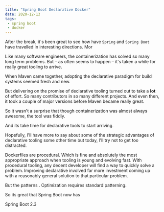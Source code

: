 ```yaml
---
title: "Spring Boot Declarative Docker"
date: 2020-12-13
tags:
 - spring boot
 - docker
---
```

After the break, it's been great to see how have `Spring` and `Spring Boot` have travelled in interesting directions.
Mor

Like many software engineers, the containerization has solved so many long term problems. But – as often seems to
happen – it's taken a while for really great tooling to arrive.

When Maven came together, adopting the declarative paradigm for build systems seemed fresh and new.

But delivering on the promise of declarative tooling turned out to take a **lot** of effort. So many contributors
in so many different projects. And even then, it took a couple of major versions before Maven became really great.

So it wasn't a surprise that though containerization was almost always awesome, the tool was fiddly.

And its take time for declarative tools to start arriving.

Hopefully, I'll have more to say about some of the strategic advantages of declarative tooling some other time but
today, I'll try not to get too distracted.

Dockerfiles are procedural. Which is fine and absolutely the most appropriate approach when tooling is young and
evolving fast. With procedural tooling, any decent developer will find a way to quickly solve a problem. Improving
declarative involved far more investment coming up with a reasonably general solution to that particular problem.

But the patterns . Optimization requires standard patterning.

So its great that Spring Boot now has

Spring Boot 2.3
